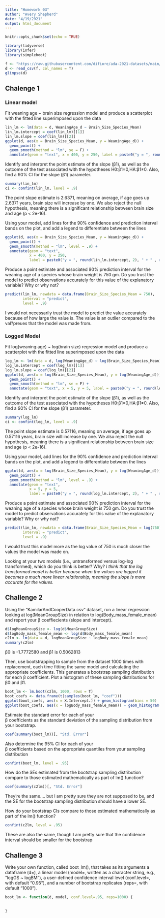 ```yaml
---
title: "Homework 03"
author: "Avery Shepherd"
date: "4/19/2021"
output: html_document
---
```


```r
knitr::opts_chunk$set(echo = TRUE)
```

```r
library(tidyverse)
library(infer)
library(simpleboot)
```

```r
f <- "https://raw.githubusercontent.com/difiore/ada-2021-datasets/main/KamilarAndCooperData.csv"
d <- read_csv(f, col_names = T)
glimpse(d)
```


## Chalenge 1

### Linear model
Fit weaning age ~ brain size regression model and produce a scatterplot with the fitted line superimposed upon the data
```r
lin_lm <- lm(data = d, WeaningAge_d ~ Brain_Size_Species_Mean)
lin_lm.intercept = coef(lin_lm)[[1]]
lin_lm.slope = coef(lin_lm)[[2]]
ggplot(d, aes(x = Brain_Size_Species_Mean, y = WeaningAge_d)) +
  geom_point() + 
  geom_smooth(method = "lm", se = F) + 
  annotate(geom = "text", x = 400, y = 250, label = paste0("y = ", round(lin_lm.intercept, 2), " + " , round(lin_lm.slope, 2), "x"))
```

Identify and interpret the point estimate of the slope (β1), as well as the outcome of the test associated with the hypotheses H0:β1=0,HA:β1≠0. Also, find a 90% CI for the slope (β1) parameter.
```r
summary(lin_lm)
ci <- confint(lin_lm, level = .9)
```
The point slope estimate is 2.6371, meaning on average, if age goes up 2.6371 years, brain size will increase by one. We also reject the null hypothesis, meaning there is a significant relationship between brain size and age (p < 2e-16).


Using your model, add lines for the 90% confidence and prediction interval bands on the plot, and add a legend to differentiate between the lines
```r
ggplot(d, aes(x = Brain_Size_Species_Mean, y = WeaningAge_d)) +
  geom_point() + 
  geom_smooth(method = "lm", level = .9) + 
  annotate(geom = "text", 
           x = 400, y = 250, 
           label = paste0("y = ", round(lin_lm.intercept, 2), " + " , round(lin_lm.slope, 2), "x"))
```

Produce a point estimate and associated 90% prediction interval for the weaning age of a species whose brain weight is 750 gm. Do you trust the model to predict observations accurately for this value of the explanatory variable? Why or why not?
```r
predict(lin_lm, newdata = data.frame(Brain_Size_Species_Mean = 750), 
        interval = "predict", 
        level = .9)
```
I would not necessarily trust the model to predict the value accurately because of how large the value is. The value is an outlier compared to the val?preues that the model was made from.

### Logged Model

Fit log(weaning age) ~ log(brain size) regression model and produce a scatterplot with the fitted line superimposed upon the data
```r
log_lm <- lm(data = d, log(WeaningAge_d) ~ log(Brain_Size_Species_Mean))
log_lm.intercept = coef(log_lm)[[1]]
log_lm.slope = coef(log_lm)[[2]]
ggplot(d, aes(x = log(Brain_Size_Species_Mean), y = log(WeaningAge_d))) +
  geom_point() + 
  geom_smooth(method = "lm", se = F) + 
  annotate(geom = "text", x = 5, y = 5, label = paste0("y = ", round(log_lm.intercept, 2), " + " , round(log_lm.slope, 2), "x"))
```

Identify and interpret the point estimate of the slope (β1), as well as the outcome of the test associated with the hypotheses H0:β1=0,HA:β1≠0. Also, find a 90% CI for the slope (β1) parameter.
```r
summary(log_lm)
ci <- confint(log_lm, level = .9)
```
The point slope estimate is 0.57116, meaning on average, if age goes up 0.57116 years, brain size will increase by one. We also reject the null hypothesis, meaning there is a significant relationship between brain size and age (p < 2e-16).

Using your model, add lines for the 90% confidence and prediction interval bands on the plot, and add a legend to differentiate between the lines
```r
ggplot(d, aes(x = log(Brain_Size_Species_Mean), y = log(WeaningAge_d))) +
  geom_point() + 
  geom_smooth(method = "lm", level = .9) + 
  annotate(geom = "text", 
           x = 5, y = 5, 
           label = paste0("y = ", round(log_lm.intercept, 2), " + " , round(log_lm.slope, 2), "x"))
```

Produce a point estimate and associated 90% prediction interval for the weaning age of a species whose brain weight is 750 gm. Do you trust the model to predict observations accurately for this value of the explanatory variable? Why or why not?
```r
predict(lin_lm, newdata = data.frame(Brain_Size_Species_Mean = log(750)), 
        interval = "predict", 
        level = .9)
```
I would trust this model more as the log value of 750 is much closer the values the model was made on.


Looking at your two models (i.e., untransformed versus log-log transformed), which do you think is better? Why?
*I think that the log transformed model is better because when the values are logged it becomes a much more linear relationship, meaning the slope is more accurate for the values.*


## Challenge 2

Using the “KamilarAndCooperData.csv” dataset, run a linear regression looking at log(MeanGroupSize) in relation to log(Body_mass_female_mean) and report your β coeffiecients (slope and intercept).
```r
d$logMeanGroupSize <- log(d$MeanGroupSize)
d$logBody_mass_female_mean <- log(d$Body_mass_female_mean)
c2lm <- lm(data = d, logMeanGroupSize ~ logBody_mass_female_mean)
summary(c2lm)
```
β0 is -1.7772580 and β1 is 0.5062813 

Then, use bootstrapping to sample from the dataset 1000 times with replacement, each time fitting the same model and calculating the appropriate coefficients. This generates a bootstrap sampling distribution for each β coefficient. Plot a histogram of these sampling distributions for β0 and β1.
```r
boot_lm <- lm.boot(c2lm, 1000, rows = T)
boot_coefs <- data.frame(t(samples(boot_lm, "coef")))
ggplot(boot_coefs, aes(x = X.Intercept.)) + geom_histogram(bins = 50)
ggplot(boot_coefs, aes(x = logBody_mass_female_mean)) + geom_histogram(bins = 50)
```

Estimate the standard error for each of your  
β coefficients as the standard deviation of the sampling distribution from your bootstrap.
```r
coef(summary(boot_lm))[, "Std. Error"]
```

Also determine the 95% CI for each of your  
β coefficients based on the appropriate quantiles from your sampling distribution
```r
confint(boot_lm, level = .95)
```

How do the SEs estimated from the bootstrap sampling distribution compare to those estimated mathematically as part of lm() function?
```r
coef(summary(c2lm))[, "Std. Error"]
```
They're the same.... but I am pretty sure they are not supposed to be, and the SE for the bootstrap sampling distribution should have a lower SE.

How do your bootstrap CIs compare to those estimated mathematically as part of the lm() function?
```r
confint(c2lm, level = .95)
```
These are also the same, though I am pretty sure that the confidence interval should be smaller for the bootstrap


## Challenge 3
Write your own function, called boot_lm(), that takes as its arguments a dataframe (d=), a linear model (model=, written as a character string, e.g., “logGS ~ logBM”), a user-defined confidence interval level (conf.level=, with default “0.95”), and a number of bootstrap replicates (reps=, with default “1000”).
```r
boot_lm <- function(d, model, conf.level=.95, reps=1000) {
  
  
}
```

```r

```

```r

```

```r

```


